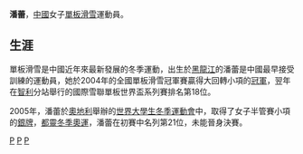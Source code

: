 '''潘蕾'''{{BD|1988年|10月26日}}，[[中華人民共和國|中國]]女子[[單板滑雪|單板滑雪]]運動員。

==生涯==
單板滑雪是中國近年來最新發展的冬季運動，出生於[[黑龍江|黑龍江]]的潘蕾是中國最早接受訓練的運動員，她於2004年的全國單板滑雪冠軍賽贏得大回轉小項的[[冠軍|冠軍]]，翌年在[[智利|智利]]分站舉行的國際雪聯單板世界盃系列賽排名第18位。

2005年，潘蕾於[[奧地利|奧地利]]舉辦的[[大學生運動會|世界大學生冬季運動會]]中，取得了女子半管賽小項的[[銀牌|銀牌]]，[[2006年冬季奧林匹克運動會|都靈冬季奧運]]，潘蕾在初賽中名列第21位，未能晉身決賽。

[[Category:黑龙江籍运动员|P]]
[[Category:中國單板滑雪運動員|P]]
[[Category:中国奥运单板滑雪运动员|P]]